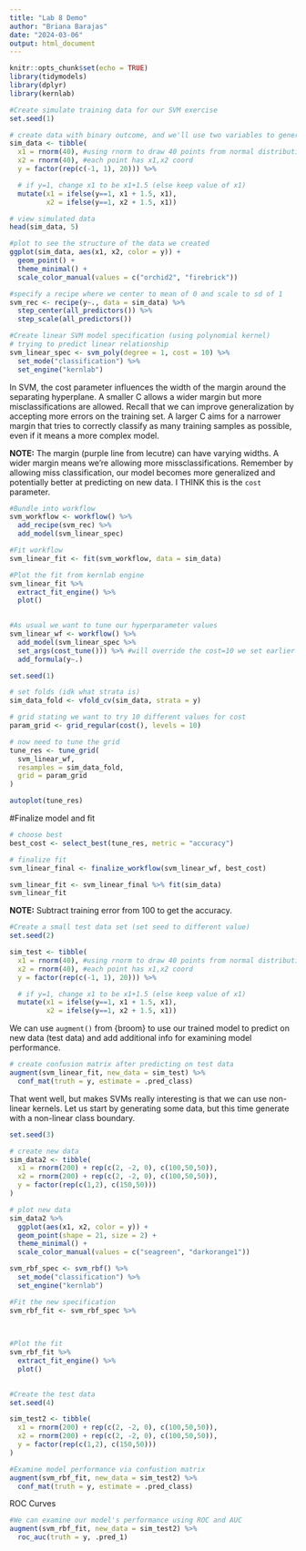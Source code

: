 ```yaml
---
title: "Lab 8 Demo"
author: "Briana Barajas"
date: "2024-03-06"
output: html_document
---
```


```r
knitr::opts_chunk$set(echo = TRUE)
library(tidymodels)
library(dplyr)
library(kernlab)
```

```r
#Create simulate training data for our SVM exercise
set.seed(1)

# create data with binary outcome, and we'll use two variables to generate
sim_data <- tibble(
  x1 = rnorm(40), #using rnorm to draw 40 points from normal distribution
  x2 = rnorm(40), #each point has x1,x2 coord
  y = factor(rep(c(-1, 1), 20))) %>% 

  # if y=1, change x1 to be x1+1.5 (else keep value of x1)
  mutate(x1 = ifelse(y==1, x1 + 1.5, x1),
         x2 = ifelse(y==1, x2 + 1.5, x1))

# view simulated data
head(sim_data, 5)

```

```r
#plot to see the structure of the data we created
ggplot(sim_data, aes(x1, x2, color = y)) +
  geom_point() +
  theme_minimal() +
  scale_color_manual(values = c("orchid2", "firebrick"))

```

```r
#specify a recipe where we center to mean of 0 and scale to sd of 1
svm_rec <- recipe(y~., data = sim_data) %>% 
  step_center(all_predictors()) %>% 
  step_scale(all_predictors())
```

```r
#Create linear SVM model specification (using polynomial kernel)
# trying to predict linear relationship
svm_linear_spec <- svm_poly(degree = 1, cost = 10) %>% 
  set_mode("classification") %>% 
  set_engine("kernlab")
```

In SVM, the cost parameter influences the width of the margin around the separating hyperplane. A smaller C allows a wider margin but more misclassifications are allowed. Recall that we can improve generalization by accepting more errors on the training set. A larger C aims for a narrower margin that tries to correctly classify as many training samples as possible, even if it means a more complex model.

**NOTE:** The margin (purple line from lecutre) can have varying widths. A wider margin means we're allowing more missclassifications. Remember by allowing miss classification, our model becomes more generalized and potentially better at predicting on new data. I THINK this is the `cost` parameter.

```r
#Bundle into workflow
svm_workflow <- workflow() %>% 
  add_recipe(svm_rec) %>% 
  add_model(svm_linear_spec)
```

```r
#Fit workflow
svm_linear_fit <- fit(svm_workflow, data = sim_data)
```

```r
#Plot the fit from kernlab engine
svm_linear_fit %>% 
  extract_fit_engine() %>% 
  plot()
  
```

```r
#As usual we want to tune our hyperparameter values
svm_linear_wf <- workflow() %>% 
  add_model(svm_linear_spec %>% 
  set_args(cost_tune())) %>% #will override the cost=10 we set earlier
  add_formula(y~.)

set.seed(1)

# set folds (idk what strata is)
sim_data_fold <- vfold_cv(sim_data, strata = y)

# grid stating we want to try 10 different values for cost
param_grid <- grid_regular(cost(), levels = 10)

# now need to tune the grid
tune_res <- tune_grid(
  svm_linear_wf,
  resamples = sim_data_fold,
  grid = param_grid
)

autoplot(tune_res)
```

#Finalize model and fit

```r
# choose best 
best_cost <- select_best(tune_res, metric = "accuracy")

# finalize fit
svm_linear_final <- finalize_workflow(svm_linear_wf, best_cost)

svm_linear_fit <- svm_linear_final %>% fit(sim_data)
svm_linear_fit
```

**NOTE:** Subtract training error from 100 to get the accuracy.

```r
#Create a small test data set (set seed to different value)
set.seed(2)

sim_test <- tibble(
  x1 = rnorm(40), #using rnorm to draw 40 points from normal distribution
  x2 = rnorm(40), #each point has x1,x2 coord
  y = factor(rep(c(-1, 1), 20))) %>% 

  # if y=1, change x1 to be x1+1.5 (else keep value of x1)
  mutate(x1 = ifelse(y==1, x1 + 1.5, x1),
         x2 = ifelse(y==1, x2 + 1.5, x1))

```

We can use `augment()` from {broom} to use our trained model to predict on new data (test data) and add additional info for examining model performance.

```r
# create confusion matrix after predicting on test data
augment(svm_linear_fit, new_data = sim_test) %>% 
  conf_mat(truth = y, estimate = .pred_class)
```

That went well, but makes SVMs really interesting is that we can use non-linear kernels. Let us start by generating some data, but this time generate with a non-linear class boundary.

```r
set.seed(3)

# create new data
sim_data2 <- tibble(
  x1 = rnorm(200) + rep(c(2, -2, 0), c(100,50,50)),
  x2 = rnorm(200) + rep(c(2, -2, 0), c(100,50,50)),
  y = factor(rep(c(1,2), c(150,50)))
)

# plot new data
sim_data2 %>% 
  ggplot(aes(x1, x2, color = y)) +
  geom_point(shape = 21, size = 2) +
  theme_minimal() +
  scale_color_manual(values = c("seagreen", "darkorange1"))
```

```r
svm_rbf_spec <- svm_rbf() %>% 
  set_mode("classification") %>% 
  set_engine("kernlab")
```

```r
#Fit the new specification
svm_rbf_fit <- svm_rbf_spec %>% 
  
  
```

```r
#Plot the fit
svm_rbf_fit %>% 
  extract_fit_engine() %>% 
  plot()
  
```

```r
#Create the test data
set.seed(4)

sim_test2 <- tibble(
  x1 = rnorm(200) + rep(c(2, -2, 0), c(100,50,50)),
  x2 = rnorm(200) + rep(c(2, -2, 0), c(100,50,50)),
  y = factor(rep(c(1,2), c(150,50)))
)
```

```r
#Examine model performance via confustion matrix
augment(svm_rbf_fit, new_data = sim_test2) %>% 
  conf_mat(truth = y, estimate = .pred_class)
```

ROC Curves

```r
#We can examine our model's performance using ROC and AUC
augment(svm_rbf_fit, new_data = sim_test2) %>% 
  roc_auc(truth = y, .pred_1)
```
